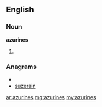 ==English==

===Noun===
'''azurines'''

# {{plural of|[[azurine]]}}

===Anagrams===
* {{alphagram|aeinrsuz}}
* [[suzerain#English|suzerain]]

[[ar:azurines]]
[[mg:azurines]]
[[my:azurines]]